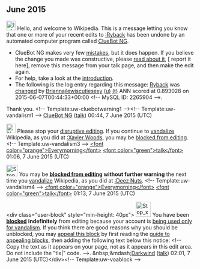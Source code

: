 <article id="46911817" title=User talk:Briannajlewiscutiesexy>
	<talkpage id="46911817" title="User talk:Briannajlewiscutiesexy">


== June 2015 ==
[[File:Information.svg|left|25px|alt=]] Hello, and welcome to Wikipedia. This is a message letting you know that one or more of your recent edits to [[:Ryback]] has been undone by an automated computer program called [[User:ClueBot NG|ClueBot NG]].
{{clear}}
* ClueBot NG makes very few [[User:ClueBot NG#Information About False Positives|mistakes]], but it does happen. If you believe the change you made was constructive, please [[User:ClueBot NG#Information About False Positives|read about it]], [{{User:ClueBot NG/Warnings/FPReport|2265904}} report it here], remove this message from your talk page, and then make the edit again.
* For help, take a look at the [[Wikipedia:Introduction|introduction]].
* The following is the log entry regarding this message: [[Ryback]] was [http://en.wikipedia.org/w/index.php?title=Ryback&amp;diff=665826309&amp;oldid=665787443 changed] by [[Special:Contributions/Briannajlewiscutiesexy|Briannajlewiscutiesexy]] [[User:Briannajlewiscutiesexy|(u)]] [[User talk:Briannajlewiscutiesexy|(t)]] ANN scored at 0.893028 on 2015-06-07T00:44:33+00:00 &lt;!-- MySQL ID: 2265904 --&gt;.
Thank you. &lt;!-- Template:uw-cluebotwarning1 --&gt;&lt;!-- Template:uw-vandalism1 --&gt; [[User:ClueBot NG|ClueBot NG]] ([[User talk:ClueBot NG|talk]]) 00:44, 7 June 2015 (UTC)

[[File:Nuvola apps important.svg|25px|alt=Warning icon]] Please stop your [[Wikipedia:Disruptive editing|disruptive editing]]. If you continue to [[Wikipedia:Vandalism|vandalize]] Wikipedia, as you did at [[:Xavier Woods]], you may be [[Wikipedia:Blocking policy|blocked from editing]]. &lt;!-- Template:uw-vandalism3 --&gt; [[User:Everymorning|&lt;font color=&quot;orange&quot;&gt;Everymorning&lt;/font&gt;]] [[User talk:Everymorning|&lt;font color=&quot;green&quot;&gt;talk&lt;/font&gt;]] 01:06, 7 June 2015 (UTC)

[[Image:Stop hand nuvola.svg|30px|alt=Stop icon]] You may be '''[[Wikipedia:Blocking policy|blocked from editing]] without further warning''' the next time you [[Wikipedia:Vandalism|vandalize]] Wikipedia, as you did at [[:Deez Nuts]]. &lt;!-- Template:uw-vandalism4 --&gt; [[User:Everymorning|&lt;font color=&quot;orange&quot;&gt;Everymorning&lt;/font&gt;]] [[User talk:Everymorning|&lt;font color=&quot;green&quot;&gt;talk&lt;/font&gt;]] 01:13, 7 June 2015 (UTC)

&lt;div class=&quot;user-block&quot; style=&quot;min-height: 40px&quot;&gt; [[Image:Stop x nuvola.svg|40px|left|alt=Stop icon]] You have been '''[[Wikipedia:Blocking policy|blocked]]''' '''indefinitely''' from editing because your account is [[Wikipedia:Vandalism-only account|being used only for vandalism]].   If you think there are good reasons why you should be unblocked, you may [[Wikipedia:Appealing a block|appeal this block]] by first reading the [[Wikipedia:Guide to appealing blocks|guide to appealing blocks]], then adding the following text below this notice: &lt;!-- Copy the text as it appears on your page, not as it appears in this edit area. Do not include the &quot;tlx|&quot; code. --&gt;{{tlx|unblock|2=reason=''Your reason here &amp;#126;&amp;#126;&amp;#126;&amp;#126;''}}. &amp;nbsp;&amp;mdash;[[User:Darkwind|Darkwind]] ([[User talk:Darkwind|talk]]) 02:01, 7 June 2015 (UTC)&lt;/div&gt;&lt;!-- Template:uw-voablock --&gt;
	</talkpage>
</article>